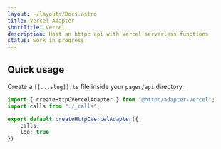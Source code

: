 ```yaml
---
layout: ~/layouts/Docs.astro
title: Vercel Adapter
shortTitle: Vercel
description: Host an httpc api with Vercel serverless functions
status: work in progress
---
```



## Quick usage
Create a `[[...slug]].ts` file inside your `pages/api` directory.

```ts
import { createHttpCVercelAdapter } from "@httpc/adapter-vercel";
import calls from "./_calls";

export default createHttpCVercelAdapter({
    calls: 
    log: true
})
```

